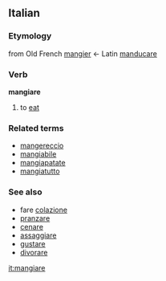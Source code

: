 ==Italian==
===Etymology===
from Old French [[mangier]] &larr; Latin [[manducare]]
===Verb===
'''mangiare'''

# to [[eat]]

===Related terms===
*[[mangereccio]]
*[[mangiabile]]
*[[mangiapatate]]
*[[mangiatutto]]

===See also===
*fare [[colazione]]
*[[pranzare]]
*[[cenare]]
*[[assaggiare]]
*[[gustare]]
*[[divorare]]

{{Template:It-conj-ciare|mang|avere}}

[[it:mangiare]]